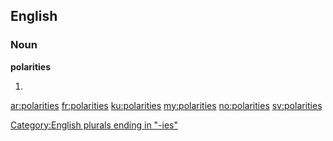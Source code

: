 ==English==

===Noun===
'''polarities'''

# {{plural of|polarity}}

[[Category:English plurals ending in "-ies"]]

[[ar:polarities]]
[[fr:polarities]]
[[ku:polarities]]
[[my:polarities]]
[[no:polarities]]
[[sv:polarities]]